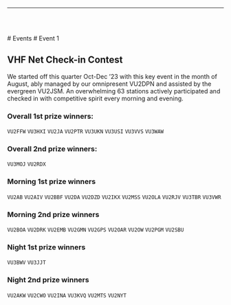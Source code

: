 
<Layout>

------------------------------------------------

<br/> <br/>

<Breadcrumbs>
    <Link underline="hover" color="inherit" to="/events">
        # Events
    </Link>
    # Event 1
</Breadcrumbs>

## VHF Net Check-in Contest

We started off this quarter Oct-Dec ’23 with this key event in the month of August, ably managed by our omnipresent VU2DPN and assisted by the evergreen VU2JSM. 
An overwhelming 63 stations actively participated and checked in with competitive spirit every morning and evening. 

### Overall 1st prize winners:
`VU2FFW` `VU3HXI` `VU2JA` `VU2PTR` `VU3UKN` `VU3USI` `VU3VVS` `VU3WAW`
### Overall 2nd prize winners:
`VU3MOJ` `VU2RDX`
### Morning 1st prize winners
`VU2AB`  `VU2AIV`  `VU2BBF`  `VU2DA`  `VU2DZD`  `VU2IKX`  `VU2MSS`  `VU2OLA`  `VU2RJV`  `VU3TBR`  `VU3VWR` 
### Morning 2nd prize winners
`VU2BOA`  `VU2DRK`  `VU2EMB`  `VU2GMN`  `VU2GPS`  `VU2OAR`  `VU2OW`  `VU2PGM`  `VU2SBU` 
### Night 1st prize winners
`VU3BWV`  `VU3JJT` 
### Night 2nd prize winners
`VU2AKW`  `VU2CWO`  `VU2INA`  `VU3KVQ`  `VU2MTS`  `VU2NYT`



<PhotoGallery event="event001"/>

</Layout>


